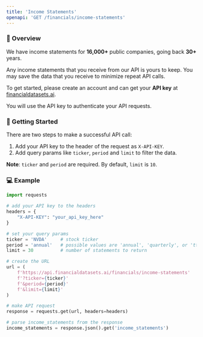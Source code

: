 ```yaml
---
title: 'Income Statements'
openapi: 'GET /financials/income-statements'
---
```


### 👋  Overview
We have income statements for <b>16,000+</b> public companies, going back <b>30+</b> years.

Any income statements that you receive from our API is yours to keep. You may save the data that you receive to minimize repeat API calls.

To get started, please create an account and can get your <b>API key</b> at [financialdatasets.ai](https://financialdatasets.ai).

You will use the API key to authenticate your API requests.

###  🚀  Getting Started
There are two steps to make a successful API call:
1. Add your API key to the header of the request as `X-API-KEY`.
2. Add query params like `ticker`, `period` and `limit` to filter the data.

**Note**: `ticker` and `period` are required.  By default, `limit` is `10`.

### 💻  Example

```python Income Statements
import requests

# add your API key to the headers
headers = {
    "X-API-KEY": "your_api_key_here"
}

# set your query params
ticker = 'NVDA'     # stock ticker
period = 'annual'   # possible values are 'annual', 'quarterly', or 'ttm'
limit = 30          # number of statements to return

# create the URL
url = (
    f'https://api.financialdatasets.ai/financials/income-statements'
    f'?ticker={ticker}'
    f'&period={period}'
    f'&limit={limit}'
)

# make API request
response = requests.get(url, headers=headers)

# parse income_statements from the response
income_statements = response.json().get('income_statements')
```